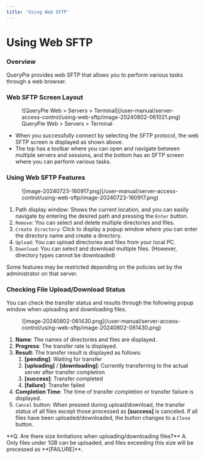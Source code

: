```yaml
---
title: 'Using Web SFTP'
---
```



# Using Web SFTP

### Overview

QueryPie provides web SFTP that allows you to perform various tasks through a web browser.

### Web SFTP Screen Layout

<figure data-layout="center" data-align="center">
![QueryPie Web &gt; Servers &gt; Terminal](/user-manual/server-access-control/using-web-sftp/image-20240802-061021.png)
<figcaption>
QueryPie Web &gt; Servers &gt; Terminal
</figcaption>
</figure>

* When you successfully connect by selecting the SFTP protocol, the web SFTP screen is displayed as shown above.
* The top has a toolbar where you can open and navigate between multiple servers and sessions, and the bottom has an SFTP screen where you can perform various tasks.

### Using Web SFTP Features

<figure data-layout="center" data-align="center">
![image-20240723-160917.png](/user-manual/server-access-control/using-web-sftp/image-20240723-160917.png)
</figure>

1. Path display window: Shows the current location, and you can easily navigate by entering the desired path and pressing the `Enter` button.
2. `Remove`: You can select and delete multiple directories and files.
3. `Create Directory`: Click to display a popup window where you can enter the directory name and create a directory.
4. `Upload`: You can upload directories and files from your local PC.
5. `Download`: You can select and download multiple files. (However, directory types cannot be downloaded)

<Callout type="info">
Some features may be restricted depending on the policies set by the administrator on that server.
</Callout>

### Checking File Upload/Download Status

You can check the transfer status and results through the following popup window when uploading and downloading files.

<figure data-layout="center" data-align="center">
![image-20240802-061430.png](/user-manual/server-access-control/using-web-sftp/image-20240802-061430.png)
</figure>

1. **Name**: The names of directories and files are displayed.
2. **Progress**: The transfer rate is displayed.
3. **Result**: The transfer result is displayed as follows:
    1. **[pending]**: Waiting for transfer
    2. **[uploading]** / **[downloading]**: Currently transferring to the actual server after transfer completion
    3. **[success]**: Transfer completed
    4. **[failure]**: Transfer failed
4. **Completion Time**: The time of transfer completion or transfer failure is displayed.
5. `Cancel` button: When pressed during upload/download, the transfer status of all files except those processed as **[success]** is canceled. If all files have been uploaded/downloaded, the button changes to a `Close` button.

<Callout type="info">
**Q. Are there size limitations when uploading/downloading files?**
A. Only files under 1GB can be uploaded, and files exceeding this size will be processed as **[FAILURE]**.
</Callout>
